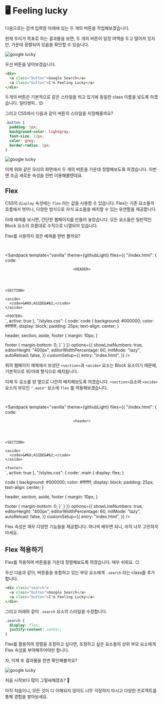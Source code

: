 
<br/>

# 🖥 Feeling lucky

다음으로는 검색 입력창 아래에 있는 두 개의 버튼을 작업해보겠습니다.

현재 우리가 목표로 하는 결과물을 보면, 두 개의 버튼이 일정 여백을 두고 떨어져 있지만, 가운데 정렬되어 있음을 확인할 수 있습니다.

![google lucky](/images/posts/html-intro/lucky_01.png)

우선 버튼을 넣어보겠습니다.

```html
<div>
  <a class="button">Google Search</a>
  <a class="button">I'm Feeling Lucky</a>
</div>
```

두개의 버튼은 기본적으로 같은 스타일을 띄고 있기에 동일한 class 이름을 넣도록 하겠습니다. 일타쌍피.. 😌

그리고 CSS에서 다음과 같이 버튼의 스타일을 지정해줄까요?

```css
.button {
  padding: 5px;
  background-color: lightgray;
  font-size: 12px;
  color: grey;
  border-radius: 2px;
}
```

![google lucky](/images/posts/html-intro/lucky_02.png)

이제 위와 같은 우리의 화면에서 두 개의 버튼을 가운데 정렬해보도록 하겠습니다. 이번엔 조금 새로운 속성을 한번 이용해볼텐데요.

## Flex

CSS의 `display` 속성에는 `flex` 라는 값을 사용할 수 있습니다. Flex는 기존 요소들의 흐름에서 벗어나, 다양한 방식으로 자식 요소들을 배치할 수 있는 유연함을 제공합니다.

아래 예제를 보시면, 간단한 웹페이지를 만들어 놓았습니다. 모든 요소들은 일반적인 Block 요소의 흐름대로 수직으로 나열되어 있습니다.

Flex를 사용하지 않은 예제를 한번 볼까요?

<br/>

<Sandpack
  template="vanilla"
  theme={githubLight}
  files={{
    "/index.html": {
      code: `<html>
<head>
  <title>HTML & CSS</title>
  <link rel="stylesheet" href="./styles.css" />
</head>
<body>
  <header>
    <code>&#60;HEADER&#62;</code>
  </header>

  <div class="main">
    <section>
      <code>&#60;SECTION&#62;</code>
    </section>

    <aside>
      <code>&#60;ASIDE&#62;</code>
    </aside>
  </div>

  <footer>
    <code>&#60;FOOTER&#62;</code>
  </footer>
</body>
</html>`,
      active: true
    },
    "/styles.css": {
      code:`code {
  background: #000000;
  color: #ffffff;
  display: block;
  padding: 25px;
  text-align: center;
}

header,
section,
aside,
footer {
  margin: 10px;
}

footer {
  margin-bottom: 0;
}`
}
}}
options={{
    showLineNumbers: true,
    editorHeight: "400px",
    editorWidthPercentage: 60,
    initMode: "lazy",
    autoReload: false,
  }}
customSetup={{
    entry: "index.html",
  }}
/>

위의 웹페이지 예제에서 보셨던 `<section>`과 `<aside>` 요소는 Block 요소이기 때문에, 기본적으로 위/아래 형식으로 배치됩니다.

이제 두 요소를 양 옆으로 나란히 배치해보도록 하겠습니다. `<section>`요소와 `<aside>` 요소의 부모인 `".main"` 요소에 `flex` 를 적용해보겠습니다.

<br/>

<Sandpack
  template="vanilla"
  theme={githubLight}
  files={{
    "/index.html": {
      code: `<html>
<head>
  <title>HTML & CSS</title>
  <link rel="stylesheet" href="./styles.css" />
</head>
<body>
  <header>
    <code>&#60;header&#62;</code>
  </header>

  <div class="main">
    <section>
      <code>&#60;SECTION&#62;</code>
    </section>

    <aside>
      <code>&#60;ASIDE&#62;</code>
    </aside>
  </div>

  <footer>
    <code>&#60;footer&#62;</code>
  </footer>
</body>
</html>`,
      active: true
    },
    "/styles.css": {
      code:`.main {
  display: flex;
}

code {
  background: #000000;
  color: #ffffff;
  display: block;
  padding: 25px;
  text-align: center;
}

header,
section,
aside,
footer {
  margin: 10px;
}

footer {
  margin-bottom: 0;
}`
}
}}
options={{
    showLineNumbers: true,
    editorHeight: "400px",
    editorWidthPercentage: 60,
    initMode: "lazy",
    autoReload: false,
  }}
customSetup={{
    entry: "index.html",
  }}
/>

<Callout type="info" emoji="ℹ️">
  Flex 속성은 매우 다양한 기능들을 제공합니다. 하나씩 배우면 되니, 아직 너무
  고민하지 마세요.
</Callout>

## Flex 적용하기

Flex를 적용하여 버튼들을 가운데 정렬해보도록 하겠습니다. 매우 쉬워요. 😏

우선 다음과 같이, 버튼들을 포함하고 있는 부모 요소에게 `.search` 라는 class를 추가합니다.

```html
<div class="search">
  <a class="button">Google Search</a>
  <a class="button">I'm Feeling Lucky</a>
</div>
```

그리고 아래와 같이 `.search` 요소의 스타일을 수정합니다.

```css
.search {
  display: flex;
  justify-content: center;
}
```

<Callout type="info" emoji="ℹ️">
  Flex를 활용하여 정렬을 조정하고 싶다면, 조정하고 싶은 요소들의 상위 부모
  요소에게 Flex 속성을 부여해주어야만 합니다.
</Callout>

자, 이제 또 결과물을 한번 확인해볼까요?

![google lucky](/images/posts/html-intro/lucky_03.png)

처음 시작보다 많이 그럴싸해졌죠? 💫

아직 처음이니, 모든 것이 다 이해되지 않아도 너무 걱정하지 마시고 다양한 프로젝트를 통해 경험을 쌓아보세요.
